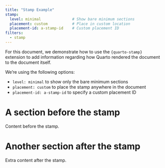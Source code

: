 ```yaml
---
title: "Stamp Example"
stamp: 
  level: minimal              # Show bare minimum sections
  placement: custom           # Place in custom location
  placement-id: a-stamp-id    # Custom placement ID
filters:
  - stamp
---
```


For this document, we demonstrate how to use the `{quarto-stamp}` extension to add information regarding how Quarto rendered the document to the document itself.  

We're using the following options:

- `level: minimal` to show only the bare minimum sections
- `placement: custom` to place the stamp anywhere in the document
- `placement-id: a-stamp-id` to specify a custom placement ID

# A section before the stamp

Content before the stamp.

:::{#a-stamp-id}
:::

# Another section after the stamp

Extra content after the stamp.
